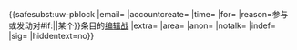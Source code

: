 {{<includeonly>safesubst:</includeonly>uw-pblock
|email={{{email|}}}
|accountcreate={{{accountcreate|}}}
|time={{{time|}}}
|for={{{for|}}}
|reason=参与或发动对{{{{{|safesubst:}}}#if:{{{page|}}}|{{{page}}}|某个}}条目的[[Wikipedia:編輯戰|编辑战]]
|extra={{{extra|}}}
|area={{{area|}}}
|anon={{{anon|}}}
|notalk={{{notalk|}}}
|indef={{{indef|}}}
|sig={{{sig|}}}
|hiddentext=no}}<!-- Template:uw-pblockindef --><noinclude>
{{Block notice|Twinkle=no}}
</noinclude>